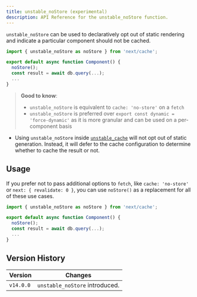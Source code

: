 ```yaml
---
title: unstable_noStore (experimental)
description: API Reference for the unstable_noStore function.
---
```


`unstable_noStore` can be used to declaratively opt out of static rendering and indicate a particular component should not be cached.

```jsx
import { unstable_noStore as noStore } from 'next/cache';

export default async function Component() {
  noStore();
  const result = await db.query(...);
  ...
}
```

> **Good to know**:
>
> - `unstable_noStore` is equivalent to `cache: 'no-store'` on a `fetch`
> - `unstable_noStore` is preferred over `export const dynamic = 'force-dynamic'` as it is more granular and can be used on a per-component basis

- Using `unstable_noStore` inside [`unstable_cache`](/docs/app/api-reference/functions/unstable_cache) will not opt out of static generation. Instead, it will defer to the cache configuration to determine whether to cache the result or not.

## Usage

If you prefer not to pass additional options to `fetch`, like `cache: 'no-store'` or `next: { revalidate: 0 }`, you can use `noStore()` as a replacement for all of these use cases.

```jsx
import { unstable_noStore as noStore } from 'next/cache';

export default async function Component() {
  noStore();
  const result = await db.query(...);
  ...
}
```

## Version History

| Version   | Changes                        |
| --------- | ------------------------------ |
| `v14.0.0` | `unstable_noStore` introduced. |
